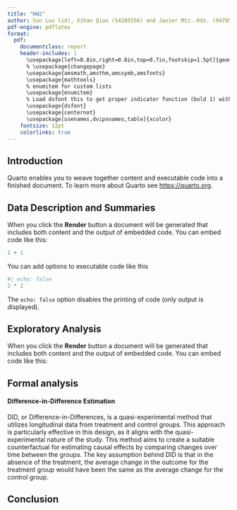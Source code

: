 ```yaml
---
title: "HW2"
author: Son Luu (id), Xihan Qian (54285556) and Javier Mtz.-Rdz. (94785938)
pdf-engine: pdflatex
format: 
  pdf:
    documentclass: report
    header-includes: |
      \usepackage[left=0.8in,right=0.8in,top=0.7in,footskip=1.5pt]{geometry} 
      % \usepackage{changepage}
      \usepackage{amsmath,amsthm,amssymb,amsfonts}
      \usepackage{mathtools}
      % enumitem for custom lists
      \usepackage{enumitem}
      % Load dsfont this to get proper indicator function (bold 1) with      \mathds{1}:
      \usepackage{dsfont}
      \usepackage{centernot}
      \usepackage[usenames,dvipsnames,table]{xcolor}
    fontsize: 12pt
    colorlinks: true
---
```


## Introduction

Quarto enables you to weave together content and executable code into a finished document. To learn more about Quarto see <https://quarto.org>.

## Data Description and Summaries

When you click the **Render** button a document will be generated that includes both content and the output of embedded code. You can embed code like this:

```r
1 + 1
```

You can add options to executable code like this

```r
#| echo: false
2 * 2
```

The `echo: false` option disables the printing of code (only output is displayed).

## Exploratory Analysis

When you click the **Render** button a document will be generated that includes both content and the output of embedded code. You can embed code like this:



## Formal analysis

#### Difference-in-Difference Estimation

DID, or Difference-in-Differences, is a quasi-experimental method that utilizes longitudinal data from treatment and control groups. This approach is particularly effective in this design, as it aligns with the quasi-experimental nature of the study. This method aims to create a suitable counterfactual for estimating causal effects by comparing changes over time between the groups. The key assumption behind DID is that in the absence of the treatment, the average change in the outcome for the treatment group would have been the same as the average change for the control group.

## Conclusion



